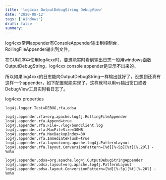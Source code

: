 ```yaml
---
title: 'log4cxx OutputDebugString DebugView'
date: '2020-08-12'
tags: ['Windows']
draft: false
summary: 
---
```


log4cxx常用appender有ConsoleAppender输出到控制台，RollingFileAppender输出到文件。


在GUI程序中使用log4cxx时，要想能实时看到输出日志一般用windows函数OutputDebugString，log4cxx console appender是显示不出来的。


所以如果log4cxx的日志能向OutputDebugString一样输出就好了，没想到还真有这样一个appender，如下配置就能实现了，这样就可以用vs输出窗口或者DebugView工具实时看日志了。

log4cxx.properties
```
log4j.logger.Test=DEBUG,rfa,odsa

log4j.appender.rfa=org.apache.log4j.RollingFileAppender
log4j.appender.rfa.Append=true
log4j.appender.rfa.File=./log/bondclient.log
log4j.appender.rfa.MaxFileSize=30MB
log4j.appender.rfa.MaxBackupIndex=30
log4j.appender.rfa.ImmediateFlush=true
log4j.appender.rfa.layout=org.apache.log4j.PatternLayout
log4j.appender.rfa.layout.ConversionPattern=[%d][%-5p][%t][%.20l] - %m%n

log4j.appender.odsa=org.apache.log4j.OutputDebugStringAppender
log4j.appender.odsa.layout=org.apache.log4j.PatternLayout
log4j.appender.odsa.layout.ConversionPattern=[%d][%-5p][%t][%.20l] - %m%n
```